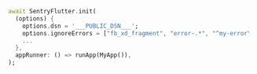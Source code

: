 ```dart
  await SentryFlutter.init(
    (options) {
      options.dsn = '___PUBLIC_DSN___';
      options.ignoreErrors = ["fb_xd_fragment", "error-.*", "^my-error\$"];
      ...
    },
    appRunner: () => runApp(MyApp()),
  );
```
